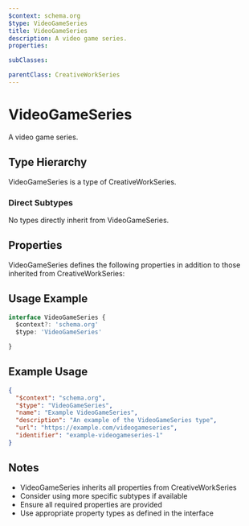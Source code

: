 ```yaml
---
$context: schema.org
$type: VideoGameSeries
title: VideoGameSeries
description: A video game series.
properties:

subClasses:

parentClass: CreativeWorkSeries
---
```


# VideoGameSeries

A video game series.

## Type Hierarchy

VideoGameSeries is a type of CreativeWorkSeries.

### Direct Subtypes

No types directly inherit from VideoGameSeries.

## Properties

VideoGameSeries defines the following properties in addition to those inherited from CreativeWorkSeries:



## Usage Example

```typescript
interface VideoGameSeries {
  $context?: 'schema.org'
  $type: 'VideoGameSeries'

}
```

## Example Usage

```json
{
  "$context": "schema.org",
  "$type": "VideoGameSeries",
  "name": "Example VideoGameSeries",
  "description": "An example of the VideoGameSeries type",
  "url": "https://example.com/videogameseries",
  "identifier": "example-videogameseries-1"
}
```

## Notes

- VideoGameSeries inherits all properties from CreativeWorkSeries
- Consider using more specific subtypes if available
- Ensure all required properties are provided
- Use appropriate property types as defined in the interface
